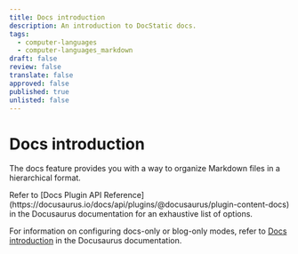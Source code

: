 ```yaml
---
title: Docs introduction
description: An introduction to DocStatic docs.
tags:
  - computer-languages
  - computer-languages_markdown
draft: false
review: false
translate: false
approved: false
published: true
unlisted: false
---
```


# Docs introduction

The docs feature provides you with a way to organize Markdown files in a hierarchical format.

<Admonition type="info" title="Info">
  Refer to [Docs Plugin API Reference](https://docusaurus.io/docs/api/plugins/@docusaurus/plugin-content-docs) in the Docusaurus documentation for an exhaustive list of options.
</Admonition>

For information on configuring docs-only or blog-only modes, refer to [Docs introduction](https://docusaurus.io/docs/docs-introduction) in the Docusaurus documentation.

<DocCardList title="Docs" />
